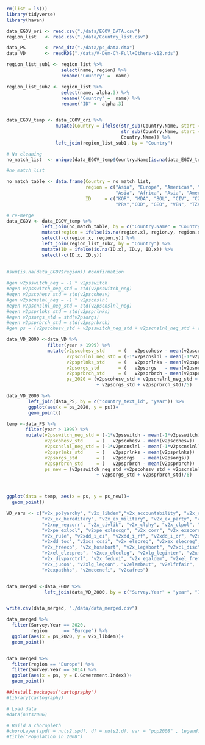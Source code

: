 ```r
rm(list = ls())
library(tidyverse)
library(haven)

```

```r
data_EGOV_ori <- read.csv("./data/EGOV_DATA.csv")
region_list   <- read.csv("./data/Country_list.csv")

data_PS       <- read_dta("./data/ps_data.dta")
data_VD       <- readRDS("./data/V-Dem-CY-Full+Others-v12.rds")

```


```r
region_list_sub1 <- region_list %>% 
                    select(name, region) %>% 
                    rename("Country" =  name)

region_list_sub2 <- region_list %>% 
                    select(name, alpha.3) %>% 
                    rename("Country" =  name) %>% 
                    rename("ID" =  alpha.3)


data_EGOV_temp <- data_EGOV_ori %>% 
                  mutate(Country = ifelse(str_sub(Country.Name, start = -1, end = -1) == " ", #delete the last white space
                                          str_sub(Country.Name, start =  1, end = -2),
                                          Country.Name)) %>% 
                  left_join(region_list_sub1, by = "Country")

# Na cleaning
no_match_list  <- unique(data_EGOV_temp$Country.Name[is.na(data_EGOV_temp$region)]) # countries with no match

#no_match_list

no_match_table <- data.frame(Country = no_match_list,
                             region = c("Asia", "Europe", "Americas", "Africa", "Europe",
                                        "Asia", "Africa", "Asia", "Americas", "Africa"),
                             ID     = c("KOR", "MDA", "BOL", "CIV", "CZE",
                                        "PRK","COD", "GEO", "VEN", "TZA"))

# re-merge
data_EGOV <- data_EGOV_temp %>% 
             left_join(no_match_table, by = c("Country.Name" = "Country")) %>% 
             mutate(region = ifelse(is.na(region.x), region.y, region.x)) %>%
             select(-c(region.x, region.y)) %>% 
             left_join(region_list_sub2, by = "Country") %>% 
             mutate(ID = ifelse(is.na(ID.x), ID.y, ID.x)) %>%
             select(-c(ID.x, ID.y))
             
          
#sum(is.na(data_EGOV$region)) #confirmation
```


```r
#gen v2psswitch_neg = -1 * v2psswitch
#egen v2psswitch_neg_std = std(v2psswitch_neg)
#egen v2pscohesv_std = std(v2pscohesv)
#gen v2pscnslnl_neg = -1 * v2pscnslnl
#egen v2pscnslnl_neg_std = std(v2pscnslnl_neg)
#egen v2psprlnks_std = std(v2psprlnks)
#egen v2psorgs_std = std(v2psorgs)
#egen v2psprbrch_std = std(v2psprbrch)
#gen ps = (v2pscohesv_std + v2psswitch_neg_std + v2pscnslnl_neg_std + v2psprlnks_std + v2psorgs_std + #v2psprbrch_std)/6 

data_VD_2000 <-data_VD %>% 
               filter(year > 1999) %>% 
               mutate(v2pscohesv_std     = (   v2pscohesv - mean(v2pscohesv))   /sd(   v2pscohesv),
                      v2pscnslnl_neg_std = (-1*v2pscnslnl - mean(-1*v2pscnslnl))/sd(-1*v2pscnslnl),
                      v2psprlnks_std     = (   v2psprlnks - mean(v2psprlnks))   /sd(   v2psprlnks),
                      v2psorgs_std       = (   v2psorgs   - mean(v2psorgs))     /sd(   v2psorgs  ),
                      v2psprbrch_std     = (   v2psprbrch - mean(v2psprbrch))   /sd(   v2psprbrch),
                      ps_2020 = (v2pscohesv_std + v2pscnslnl_neg_std + v2psprlnks_std 
                                 + v2psorgs_std + v2psprbrch_std)/5)

data_VD_2000 %>% 
        left_join(data_PS, by = c("country_text_id", "year")) %>% 
        ggplot(aes(x = ps_2020, y = ps))+
        geom_point()

```

```r
temp <-data_PS %>% 
       filter(year > 1999) %>% 
       mutate(v2psswitch_neg_std = (-1*v2psswitch - mean(-1*v2psswitch))/sd(-1*v2psswitch),
              v2pscohesv_std     = (   v2pscohesv - mean(v2pscohesv))   /sd( 　v2pscohesv),
              v2pscnslnl_neg_std = (-1*v2pscnslnl - mean(-1*v2pscnslnl))/sd(-1*v2pscnslnl),
              v2psprlnks_std     = (   v2psprlnks - mean(v2psprlnks))   /sd(   v2psprlnks),
              v2psorgs_std       = (   v2psorgs   - mean(v2psorgs))     /sd(   v2psorgs  ),
              v2psprbrch_std     = (   v2psprbrch - mean(v2psprbrch))   /sd(   v2psprbrch),
              ps_new = (v2psswitch_neg_std +v2pscohesv_std + v2pscnslnl_neg_std + v2psprlnks_std 
                                 + v2psorgs_std + v2psprbrch_std)/6)



ggplot(data = temp, aes(x = ps, y = ps_new))+
  geom_point()

```


```r

VD_vars <- c("v2x_polyarchy", "v2x_libdem","v2x_accountability", "v2x_ex_confidence", "v2x_ex_direlect",
             "v2x_ex_hereditary", "v2x_ex_military", "v2x_ex_party", "v2x_neopat", "v2xnp_client", "v2xnp_pres",
             "v2xnp_regcorr", "v2x_civlib", "v2x_clphy", "v2x_clpol", "v2x_clpriv", "v2xpe_exlecon", "v2xpe_exlgeo",
             "v2xpe_exlpol", "v2xpe_exlsocgr", "v2x_corr", "v2x_execorr", "v2x_pubcorr",
             "v2x_rule", "v2xdd_i_ci", "v2xdd_i_rf", "v2xdd_i_or", "v2xdd_i_pl", "v2xdd_cic",
             "v2xdd_toc", "v2xcs_ccsi", "v2x_elecreg", "v2xex_elecreg", "v2xlg_elecreg", "v2x_EDcomp_thick",
             "v2x_freexp", "v2x_hosabort", "v2x_legabort", "v2xcl_disc", "v2xcl_dmove", "v2xel_elecparl",
             "v2xel_elecpres", "v2xex_elecleg", "v2xlg_leginter", "v2xme_altinf", "v2xps_party",
             "v2x_divparctrl", "v2x_feduni", "v2x_egaldem", "v2xel_frefair", "v2xcl_rol", 
             "v2x_jucon", "v2xlg_legcon", "v2elembaut", "v2elfrfair",
             "v2expathhs", "v2mecenefi", "v2cafres")


data_merged <-data_EGOV %>% 
              left_join(data_VD_2000, by = c("Survey.Year" = "year", "ID" = "country_text_id"))


write.csv(data_merged, "./data/data_merged.csv")
```

```r
data_merged %>% 
  filter(Survey.Year == 2020,
         region      == "Europe") %>% 
  ggplot(aes(x = ps_2020, y = v2x_libdem))+
  geom_point()



```

```r
data_merged %>% 
  filter(region == "Europe") %>% 
  filter(Survey.Year == 2014) %>% 
  ggplot(aes(x = ps, y = E.Government.Index))+
  geom_point()

```

```r
##install.packages("cartography")
#library(cartography)

# Load data
#data(nuts2006)

# Build a choropleth
#choroLayer(spdf = nuts2.spdf, df = nuts2.df, var = "pop2008" , legend.pos = "right")
#title("Population in 2008")

```

